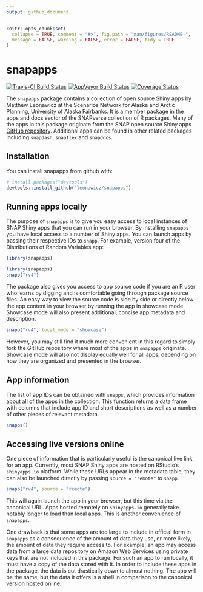 ```yaml
---
output: github_document
---
```


<!-- README.md is generated from README.Rmd. Please edit that file -->

```r
knitr::opts_chunk$set(
  collapse = TRUE, comment = "#>", fig.path = "man/figures/README-",
  message = FALSE, warning = FALSE, error = FALSE, tidy = TRUE
)
```
# snapapps

[![Travis-CI Build Status](https://travis-ci.org/leonawicz/snapapps.svg?branch=master)](https://travis-ci.org/leonawicz/snapapps)
[![AppVeyor Build Status](https://ci.appveyor.com/api/projects/status/github/leonawicz/snapapps?branch=master&svg=true)](https://ci.appveyor.com/project/leonawicz/snapapps)
[![Coverage Status](https://img.shields.io/codecov/c/github/leonawicz/snapapps/master.svg)](https://codecov.io/github/leonawicz/snapapps?branch=master)

The `snapapps` package contains a collection of open source Shiny apps by Matthew Leonawicz at the Scenarios Network for Alaska and Arctic Planning, University of Alaska Fairbanks. It is a member package in the apps and docs sector of the SNAPverse collection of R packages. Many of the apps in this package originate from the SNAP open source Shiny apps [GitHub repository](https://github.com/ua-snap/shiny-apps). Additional apps can be found in other related packages including `snapdash`, `snapflex` and `snapdocs`.

## Installation

You can install snapapps from github with:

```r
# install.packages("devtools")
devtools::install_github("leonawicz/snapapps")
```

## Running apps locally

The purpose of `snapapps` is to give you easy access to local instances of SNAP Shiny apps that you can run in your browser.
By installing `snapapps` you have local access to a number of Shiny apps. You can launch apps by passing their respective IDs to `snapp`. For example, version four of the Distributions of Random Variables app:

```r
library(snapapps)
```

```r
library(snapapps)
snapp("rv4")
```

The package also gives you access to app source code if you are an R user who learns by digging and is comfortable going through package source files.
An easy way to view the source code is side by side or directly below the app content in your browser by running the app in showcase mode.
Showcase mode will also present additional, concise app metadata and description.

```r
snapp("rv4", local_mode = "showcase")
```

However, you may still find it much more convenient in this regard to simply fork the GitHub repository where most of the apps in `snapapps` originate.
Showcase mode will also not display equally well for all apps, depending on how they are organized and presented in the browser.

## App information

The list of app IDs can be obtained with `snapps`, which provides information about all of the apps in the collection. This function returns a data frame with columns that include app ID and short descriptions as well as a number of other pieces of relevant metadata.

```r
snapps()
```

## Accessing live versions online

One piece of information that is particularly useful is the canonical live link for an app.
Currently, most SNAP Shiny apps are hosted on RStudio's `shinyapps.io` platform.
While these URLs appear in the metadata table, they can also be launched directly by passing `source = "remote"` to `snapp`.

```r
snapp("rv4", source = "remote")
```

This will again launch the app in your browser, but this time via the canonical URL.
Apps hosted remotely on `shinyapps.io` generally take notably longer to load than local apps. This is another convenience of `snapapps`.

One drawback is that some apps are too large to include in official form in `snapapps` as a consequence of the amount of data they use, or more likely, the amount of data they require access to. For example, an app may access data from a large data repository on Amazon Web Services using private keys that are not included in this package. For such an app to run locally, it must have a copy of the data stored with it.
In order to include these apps in the package, the data is cut drastically down to almost nothing. The app will be the same, but the data it offers is a shell in comparison to the canonical version hosted online.
